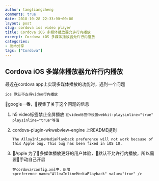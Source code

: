 ```yaml
---
author: tangliangcheng
comments: true
date: 2018-10-28 22:33:00+00:00
layout: post
slug: cordova ios video player
title: Cordova iOS 多媒体播放器允许行内播放
excerpt: Cordova iOS 多媒体播放器允许行内播放
categories:
- 技术分享
tags: ["Cordova"]
---
```


## Cordova iOS 多媒体播放器允许行内播放

最近在cordova app上实现多媒体播放的功能时，遇到一个问题

```ios 默认不支持video行内播放```

google一番，搜集了关于这个问题的信息

1. h5 video标签禁止全屏播放
    ```在video标签中设置webkit-playsinline="true" playsinline="true"等值```

2. cordova-plugin-wkwebview-engine 上README提到

    ```The AllowInlineMediaPlayback preference will not work because of this Apple bug. This bug has been fixed in iOS 10.```


3. Apple 为了多媒体播放更好的用户体验，默认不允许行内播放，所以需要手动自己开启

    ```
    在cordova/config.xml中，新增
    <preference name="AllowInlineMediaPlayback" value="true" />
    ```